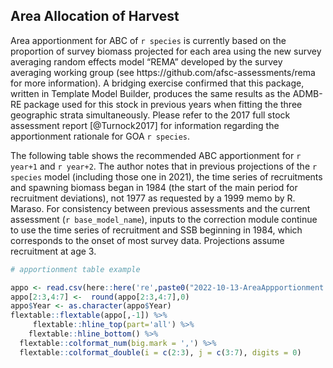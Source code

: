 ## Area Allocation of Harvest

Area apportionment for ABC of `r species` is currently based on the proportion of survey biomass projected for each area using the new survey averaging random effects model "REMA" developed by the survey averaging working group (see https://github.com/afsc-assessments/rema for more information).  A bridging exercise confirmed that this package, written in Template Model Builder, produces the same results as the ADMB-RE package used for this stock in previous years when fitting the three geographic strata simultaneously. Please refer to the 2017 full stock assessment report [@Turnock2017] for information regarding the apportionment rationale for GOA `r species`.
 
The following table shows the recommended ABC apportionment for `r year+1` and `r year+2`. The author notes that in previous projections of the `r species` model (including those one in 2021), the time series of recruitments and spawning biomass began in 1984 (the start of the main period for recruitment deviations), not 1977 as requested by a 1999 memo by R. Maraso. For consistency between previous assessments and the current assessment (`r base_model_name`), inputs to the correction module continue to use the time series of recruitment and SSB beginning in 1984, which corresponds to the onset of most survey data. Projections assume recruitment at age 3.


```r
# apportionment table example

appo <- read.csv(here::here('re',paste0("2022-10-13-AreaAppportionment.csv")))
appo[2:3,4:7] <-  round(appo[2:3,4:7],0)
appo$Year <- as.character(appo$Year)
flextable::flextable(appo[,-1]) %>%
     flextable::hline_top(part='all') %>% 
    flextable::hline_bottom() %>%
  flextable::colformat_num(big.mark = ',') %>%
  flextable::colformat_double(i = c(2:3), j = c(3:7), digits = 0)
 
```
 